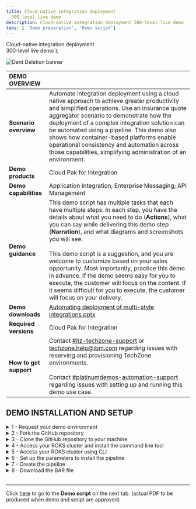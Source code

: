 ```yaml
---
title: Cloud-native integration deployment
  300-level live demo
description: Cloud-native integration deployment 300-level live demo
tabs: [ 'Demo preparation', 'Demo script']
---
```


  <span>
      Cloud-native integration deployment <br/> 300-level live demo
  </span> );

![Dent Deletion banner](./images/cloud-native-integration-300-prep-banner.jpg)

<span id="top"></span>

| DEMO OVERVIEW | |
| :---         | :--- |
| **Scenario overview** | Automate integration deployment using a cloud native approach to achieve greater productivity and simplified operations. Use an insurance quote aggregator scenario to demonstrate how the deployment of a complex integration solution can be automated using a pipeline. This demo also shows how container-based platforms enable operational consistency and automation across those capabilities, simplifying administration of an environment. |
| **Demo products** | Cloud Pak for Integration |
| **Demo capabilities** | Application Integration; Enterprise Messaging; API Management |
| **Demo guidance** | This demo script has multiple tasks that each have multiple steps. In each step, you have the details about what you need to do (**Actions**), what you can say while delivering this demo step (**Narration**), and what diagrams and screenshots you will see.<br/><br/>This demo script is a suggestion, and you are welcome to customize based on your sales opportunity. Most importantly, practice this demo in advance. If the demo seems easy for you to execute, the customer will focus on the content. If it seems difficult for you to execute, the customer will focus on your delivery. |
| **Demo downloads** | <a href="./Automating deployment of multi-style integrations - slides and screenshots.pptx" target="_blank" rel="noreferrer">Automating deployment of multi-style integrations pptx</a> |
| **Required versions** | Cloud Pak for Integration |
| **How to get support** | Contact <a href="https://ibm-cloud.slack.com/archives/C0124J683GW" target="_blank" rel="noreferrer">#itz-techzone-support</a> or <a href="mailto:techzone.help@ibm.com">techzone.help@ibm.com</a> regarding issues with reserving and provisioning TechZone environments. <br/><br/> Contact <a href="https://ibm-cloud.slack.com/archives/C0216F39ACU" target="_blank" rel="noreferrer">#platinumdemos-automation-support</a> regarding issues with setting up and running this demo use case. |

## **DEMO INSTALLATION AND SETUP**

<details>

<summary>1 - Request your demo environment</summary>
<br/>

Request your <a href="https://ibm-garage-tsa.github.io/cp4i-demohub/cp4i-on-roks/" target="_blank" rel="noreferrer">demo environment</a><br/><br/>

- Create a ROKS cluster in IBM Cloud<br/>
- Install Cloud Pak for Integration on ROKS cluster<br/>

<br/>

**[Go to top](#place1)**

</details>

<details>

<summary>2 - Fork the GitHub repository</summary>
<br/>

This demo uses a Tekton pipeline to build images and deploy them for four App Connect integration servers and one MQ server. Now we fork a GitHub repository with all necessary assets for the demo, including the script to create the pipeline.

<br/>

1. Open a browser and navigate <a href="https://github.com/IBM/cp4i-deployment-samples/" target="_blank" rel="noreferrer">here</a>.
<br/><img src="./images/prepare-1-1.png" width="800" /><br/>

2. If necessary, log in with your personal GitHub account.

<br/>

3. Click **Fork**. <br/><br/><img src="./images/prepare-1-3.png" width="800" /><br/>

4. Select the organization where you want to fork. 
<br/><img src="./images/prepare-1-4.png" width="800" /><br/>

5. The **cp4i-deployment-samples** folder was forked to your organization. You will need its URL in section 5 of this preparation.
<br/><img src="./images/prepare-1-5.png" width="800" /><br/>

<br/>

**[Go to top](#top)**

</details>

<details>

<summary>3 - Clone the GitHub repository to your machine</summary>

<br/>

<InlineNotification>
<strong>NOTE</strong>: To copy the repo you will need to have the <a href = "https://cli.github.com" target="_blank" rel="noreferrer">Git CLI</a> on your machine. If you don’t have it, follow the installation steps described in this page, based in your operational system.
</InlineNotification>

<br/>

1. On the forked repo, click **Code** (1) and click **Copy URL button** (2) on the **Clone HTTPS** section.<br/><br/><img src="./images/prepare-2-1.png" width="800" /><br/>

2. Open your terminal window and execute this command:

<br/>

```
git clone <your_copied_repo_url.git>
```

<br/>

3. Open the cp4i-deployment-samples folder with this command:

<br/>

```
cd cp4i-deployment-samples
```

<br/>

4. You should now see a folder and multiple files. To be able to execute our script files, change the file permission with this command:

<br/>

```
chmod 755 *
```

<br/>

**[Go to top](#top)**

</details>

<details>

<summary>4 - Access your ROKS cluster and install the command line tool</summary>

<br/>

In this section, you access your ROKS cluster and install the OpenShift command line tool. If you already have the command line tool, you can proceed to **5 - Access your ROKS cluster using CLI**.

<br/>

1. Open <a href="https://techzone.ibm.com/my/reservations" target="_blank" rel="noreferrer">My reservations</a> in **IBM Technology Zone**.

<br/>

2. Select your **CP4I ROKS** cluster.<br/>
<br/><img src="./images/prepare-3-2.png" width="800" />

<br/>

3. Click **Open your Managed OpenShift (ROKS) environment**.<br/>
<br/><img src="./images/prepare-3-3.png" width="800" />

<br/>

4. Click **OpenShift web console**.<br/>
<br/><img src="./images/prepare-3-4.png" width="800" />

<br/>

5. On the web console page, click **?** (1), and select **Command line tools** (2). <br/>
<br/><img src="./images/prepare-3-5.png" width="800" />

<br/>

6. Follow the links to install the **OpenShift Command Line Interface** (CLI) for your Operational System. <br/>
<br/><img src="./images/prepare-3-6.png" width="800" />

<br/>

**[Go to top](#top)**

</details>

<details>

<summary>5 - Access your ROKS cluster using CLI</summary>

<br/>

1. Log in OpenShift cluster using CLI. From the dropdown menu in the upper right of the page, under your **username** (1), click **Copy login command** (2).<br/>
<br/><img src="./images/prepare-4-1.png" width="800" />

<br/>

2. Click **Display Token**.<br/>
<br/><img src="./images/prepare-4-2.png" width="800" />

<br/>

3. Copy the **login** command.<br/>
<br/><img src="./images/prepare-4-3.png" width="800" />

<br/>

4. Open your terminal window and paste the **login command** to access your OpenShift cluster.<br/>
<br/><img src="./images/prepare-4-4.png" width="500" />

<br/>

<br/>

**[Go to top](#top)**

</details>

<details>

<summary>6 - Set up the parameters to install the pipeline</summary>

<br/>

We’re now going to set up pipeline triggers by linking the GitHub repository to OpenShift pipelines. Now, when you commit a change to GitHub, your OpenShift pipeline runs automatically.

<br/>

1. Set the namespace to be the correct namespace. It should be **cp4i**. On your terminal window, run this command:

<br/>

```
export NAMESPACE=cp4i
```

<br/>

2. Set the GitHub branch to **main** so the script knows which version of the GitHub artifacts to use.

<br/>

```
export BRANCH=main
```

<br/>

3. Set the GitHub repository to use as the URL of your forked repository (made in section 1). You can see it in your browser address bar.<br/>
<br/><img src="./images/prepare-5-3-1.png" width="800" /><br/>
For example, ours is: https://github.com/rosorio/cp4i-deployment-samples.git. Note that rosorio is our github id, yours will be different.

<br/>

```
export FORKED_REPO=https://github.com/<your_id>/cp4i-deployment-samples.git
```

<br/>

<br/><img src="./images/dent-deletion-1-2-1.png" width="800" /><br/>

**[Go to top](#top)**

</details>

<details>

<summary>7 - Create the pipeline</summary>

<br/>

Follow these steps to create the pipeline in OpenShift pipeline page. 

<br/>

1. In the **cp4i-deployment-samples** folder, open the **DrivewayDentDeletion/Operators folder**.

<br/>

```
cd DrivewayDentDeletion/Operators
```

<br/><img src="./images/prepare-6-1.png" width="800" /><br/>

2. Create the pipeline by running this command.

<br/>

```
./cicd-apply-test-apic-pipeline.sh -n $NAMESPACE -r $FORKED_REPO -b $BRANCH
```

<br/><img src="./images/prepare-6-2.png" width="800" /><br/>

3. Return to the OpenShift Console. On the left menu, open **Pipelines**, then **Pipelines** to see what has been added.
<br/><img src="./images/prepare-6-3.png" width="800" /><br/>

4. On the **Project combo box** (1), select **cp4i** (2).
<br/><img src="./images/prepare-6-4.png" width="800" /><br/>

5. There should be two pipelines.
<br/><img src="./images/prepare-6-5.png" width="800" /><br/>

**[Go to top](#top)**

</details>

<details>

<summary>8 - Download the BAR file</summary>

<br/>

In this section, you download a BAR (broker archive) file to be used during the demo. 

<br/>

1. Open this URL in your browser:
https://github.com/amarIBM/hello-world/blob/master/HttpEchoApp.bar

<br/>

2. Click the **Download** button. 
<br/><br/><img src="./images/prepare-7-2.png" width="800" /><br/>

Great! You are ready to present the demo.

<br/>

**[Go to top](#top)**

</details>

<br/>

***

Click [here](/300-integration-dent-deletion/demo-script) to go to the **Demo script** on the next tab. (actual PDF to be produced when demo and script are approved)
